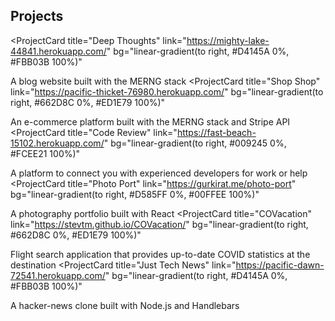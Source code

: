 ## Projects

<ProjectCard
  title="Deep Thoughts"
  link="https://mighty-lake-44841.herokuapp.com/"
  bg="linear-gradient(to right, #D4145A 0%, #FBB03B 100%)"
>
  A blog website built with the MERNG stack
</ProjectCard>
<ProjectCard
  title="Shop Shop"
  link="https://pacific-thicket-76980.herokuapp.com/"
  bg="linear-gradient(to right, #662D8C 0%, #ED1E79 100%)"
>
  An e-commerce platform built with the MERNG stack and Stripe API
</ProjectCard>
<ProjectCard
  title="Code Review"
  link="https://fast-beach-15102.herokuapp.com/"
  bg="linear-gradient(to right, #009245 0%, #FCEE21 100%)"
>
  A platform to connect you with experienced developers for work or help
</ProjectCard>
<ProjectCard
  title="Photo Port"
  link="https://gurkirat.me/photo-port"
  bg="linear-gradient(to right, #D585FF 0%, #00FFEE 100%)"
>
  A photography portfolio built with React
</ProjectCard>
<ProjectCard
  title="COVacation"
  link="https://stevtm.github.io/COVacation/"
  bg="linear-gradient(to right, #662D8C 0%, #ED1E79 100%)"
>
>
  Flight search application that provides up-to-date COVID statistics at the destination
</ProjectCard>
<ProjectCard
  title="Just Tech News"
  link="https://pacific-dawn-72541.herokuapp.com/"
  bg="linear-gradient(to right, #D4145A 0%, #FBB03B 100%)"
>
>
  A hacker-news clone built with Node.js and Handlebars
</ProjectCard>